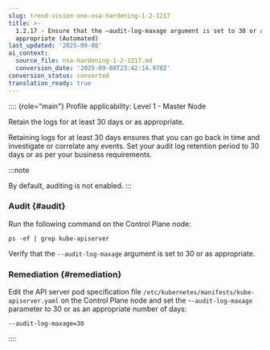 ```yaml
---
slug: trend-vision-one-nsa-hardening-1-2-1217
title: >-
  1.2.17 - Ensure that the –audit-log-maxage argument is set to 30 or as
  appropriate (Automated)
last_updated: '2025-09-08'
ai_context:
  source_file: nsa-hardening-1-2-1217.md
  conversion_date: '2025-09-08T23:42:14.978Z'
conversion_status: converted
translation_ready: true
---
```


:::: {role="main"}
Profile applicability: Level 1 - Master Node

Retain the logs for at least 30 days or as appropriate.

Retaining logs for at least 30 days ensures that you can go back in time and investigate or correlate any events. Set your audit log retention period to 30 days or as per your business requirements.

:::note

By default, auditing is not enabled.
:::

### Audit {#audit}

Run the following command on the Control Plane node:

``` codeblock
ps -ef | grep kube-apiserver
```

Verify that the `--audit-log-maxage` argument is set to 30 or as appropriate.

### Remediation {#remediation}

Edit the API server pod specification file `/etc/kubernetes/manifests/kube-apiserver.yaml` on the Control Plane node and set the -`-audit-log-maxage` parameter to 30 or as an appropriate number of days:

``` codeblock
--audit-log-maxage=30
```
::::
